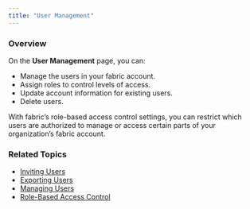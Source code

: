 ```yaml
---
title: "User Management"
---
```


### Overview

On the **User Management** page, you can:

* Manage the users in your fabric account.
* Assign roles to control levels of access.
* Update account information for existing users.
* Delete users.

With fabric’s role-based access control settings, you can restrict which users are authorized to manage or access certain parts of your organization’s fabric account. 

### Related Topics

* [Inviting Users](/docs/user-management-inviting-users)
* [Exporting Users](/docs/user-management-exporting-users)
* [Managing Users](/docs/user-management-managing-users)
* [Role-Based Access Control](/docs/role-based-access-control)